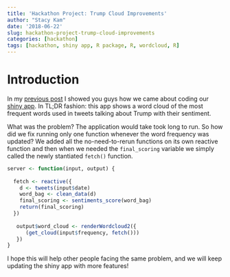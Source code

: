 ```yaml
---
title: 'Hackathon Project: Trump Cloud Improvements'
author: "Stacy Kam"
date: '2018-06-22'
slug: hackathon-project-trump-cloud-improvements
categories: [hackathon]
tags: [hackathon, shiny app, R package, R, wordcloud, R]
---
```


# Introduction

In my [previous post](https://dataewok.netlify.com/2018/06/hackathon-project-trump-cloud/) I showed you guys how we came about coding our [shiny app](https://dataewok.shinyapps.io/trump_cloud/). In TL;DR fashion: this app shows a word cloud of the most frequent words used in tweets talking about Trump with their sentiment. 

What was the problem? The application would take took long to run. So how did we fix running only one function whenever the word frequency was updated? We added all the no-need-to-rerun functions on its own reactive function and then when we needed the `final_scoring` variable we simply called the newly stantiated `fetch()` function. 

```r
server <- function(input, output) {
  
  fetch <- reactive({
    d <- tweets(input$date)
    word_bag <- clean_data(d)
    final_scoring <- sentiments_score(word_bag)
    return(final_scoring)
  })
   
   output$word_cloud <- renderWordcloud2({
      (get_cloud(input$frequency, fetch()))
   })
}
```

I hope this will help other people facing the same problem, and we will keep updating the shiny app with more features!
